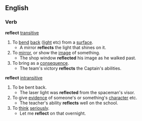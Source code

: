 ==English==
===Verb===
'''reflect''' [[transitive]]
#To [[bend]] [[back]] ([[light]] etc) from a [[surface]].
#* A mirror '''reflects''' the light that shines on it.
#To [[mirror]], or show the [[image]] of something.
#* The shop window '''reflected''' his image as he walked past.
#To bring as a [[consequence]].
#* The team's victory '''reflects''' the Captain's abilities.
'''reflect''' [[intransitive]]
#To be bent back.
#* The laser light was '''reflected''' from the spaceman's visor.
#To give [[evidence]] of someone's or something's [[character]] etc.
#* The teacher's ability '''reflects''' well on the school.
#To [[think]] [[seriously]].
#* Let me '''reflect''' on that overnight.